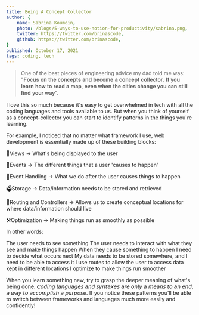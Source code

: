 ```yaml
---
title: Being A Concept Collector
author: {
	name: Sabrina Koumoin,
	photo: /blogs/5-ways-to-use-notion-for-productivity/sabrina.png,
	twitter: https://twitter.com/brinascode,
	github: https://twitter.com/brinascode,
}
published: October 17, 2021
tags: coding, tech
---
```

> One of the best pieces of engineering advice my dad told me was: 
> "𝐅𝐨𝐜𝐮𝐬 𝐨𝐧 𝐭𝐡𝐞 𝐜𝐨𝐧𝐜𝐞𝐩𝐭𝐬 𝐚𝐧𝐝 𝐛𝐞𝐜𝐨𝐦𝐞 𝐚 𝐜𝐨𝐧𝐜𝐞𝐩𝐭 𝐜𝐨𝐥𝐥𝐞𝐜𝐭𝐨𝐫. 𝐈𝐟 𝐲𝐨𝐮 𝐥𝐞𝐚𝐫𝐧 𝐡𝐨𝐰 𝐭𝐨 𝐫𝐞𝐚𝐝 𝐚 𝐦𝐚𝐩, 𝐞𝐯𝐞𝐧 𝐰𝐡𝐞𝐧 𝐭𝐡𝐞 𝐜𝐢𝐭𝐢𝐞𝐬 𝐜𝐡𝐚𝐧𝐠𝐞 𝐲𝐨𝐮 𝐜𝐚𝐧 𝐬𝐭𝐢𝐥𝐥 𝐟𝐢𝐧𝐝 𝐲𝐨𝐮𝐫 𝐰𝐚𝐲".


I love this so much because it's easy to get overwhelmed in tech with all the coding languages and tools available to us. But when you think of yourself as a concept-collector you can start to identify patterns in the things you're learning.


For example, I noticed that no matter what framework I use, web development is essentially made up of these building blocks:

🌄Views -> What's being displayed to the user

🎢Events -> The different things that a user 'causes to happen'

🚨Event Handling -> What we do after the user causes things to happen

🗳Storage -> Data/information needs to be stored and retrieved

🚏Routing and Controllers -> Allows us to create conceptual locations for where data/information should live

⚒Optimization -> Making things run as smoothly as possible


In other words:

The user needs to see something
The user needs to interact with what they see and make things happen
When they cause something to happen I need to decide what occurs next
My data needs to be stored somewhere, and I need to be able to access it
I use routes to allow the user to access data kept in different locations
I optimize to make things run smoother

When you learn something new, try to grasp the deeper meaning of what's being done. 𝘊𝘰𝘥𝘪𝘯𝘨 𝘭𝘢𝘯𝘨𝘶𝘢𝘨𝘦𝘴 𝘢𝘯𝘥 𝘴𝘺𝘯𝘵𝘢𝘹𝘦𝘴 𝘢𝘳𝘦 𝘰𝘯𝘭𝘺 𝘢 𝘮𝘦𝘢𝘯𝘴 𝘵𝘰 𝘢𝘯 𝘦𝘯𝘥, 𝘢 𝘸𝘢𝘺 𝘵𝘰 𝘢𝘤𝘤𝘰𝘮𝘱𝘭𝘪𝘴𝘩 𝘢 𝘱𝘶𝘳𝘱𝘰𝘴𝘦. If you notice these patterns you'll be able to switch between frameworks and languages much more easily and confidently!